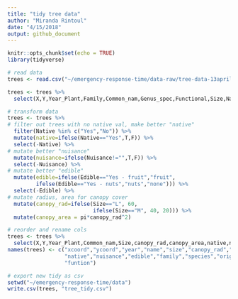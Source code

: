 ```yaml
---
title: "tidy tree data"
author: "Miranda Rintoul"
date: "4/15/2018"
output: github_document
---
```


```r
knitr::opts_chunk$set(echo = TRUE)
library(tidyverse)
```

```r
# read data
trees <- read.csv("~/emergency-response-time/data-raw/tree-data-13april.csv")
```

```r
trees <- trees %>%
  select(X,Y,Year_Plant,Family,Common_nam,Genus_spec,Functional,Size,Native,Edible,Nuisance,Origin)
```

```r
# transform data
trees <- trees %>%
# filter out trees with no native val, make better "native"
  filter(Native %in% c("Yes","No")) %>%
  mutate(native=ifelse(Native=="Yes",T,F)) %>%
  select(-Native) %>%
# mutate better "nuisance"
  mutate(nuisance=ifelse(Nuisance!="",T,F)) %>%
  select(-Nuisance) %>% 
# mutate better "edible"
  mutate(edible=ifelse(Edible=="Yes - fruit","fruit",
         ifelse(Edible=="Yes - nuts","nuts","none"))) %>%
  select(-Edible) %>%
# mutate radius, area for canopy cover
  mutate(canopy_rad=ifelse(Size=="L", 60,
                           ifelse(Size=="M", 40, 20))) %>%
  mutate(canopy_area = pi*canopy_rad^2)

# reorder and rename cols
trees <- trees %>%
  select(X,Y,Year_Plant,Common_nam,Size,canopy_rad,canopy_area,native,nuisance,edible,Family,Genus_spec,Origin,Functional)
names(trees) <- c("xcoord","ycoord","year","name","size","canopy_rad","canopy_area",
                  "native","nuisance","edible","family","species","origin",
                  "funtion")
```

```r
# export new tidy as csv
setwd("~/emergency-response-time/data")
write.csv(trees, "tree_tidy.csv")
```